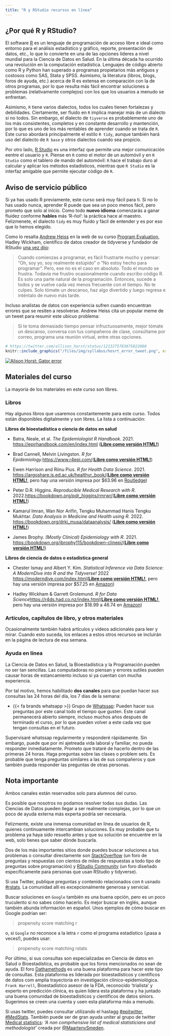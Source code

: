 ```yaml
---
title: "R y RStudio recursos en línea"
---
```


## ¿Por qué R y RStudio?

El software [R](https://cran.r-project.org/) es un lenguaje de programación de acceso libre e ideal como entorno para el análisis estadístico y gráfico, reporte, presentación de datos, etc., lo que lo convierte en una de las opciones líderes a nivel mundial para la Ciencia de Datos en Salud. En la última década ha ocurrido una revolución en la computación estadística. Lenguajes de código abierto como R y Python han superado a programas propietarios más antiguos y costosos como SAS, Stata y SPSS. Asimismo, la literatura (libros, blogs, foros de ayuda, etc.) acerca de R es extensa en comparación con la de otros programas, por lo que resulta más fácil encontrar soluciones a problemas (relativamente complejos) con los que los usuarios a menudo se enfrentan.

Asimismo, `R` tiene varios dialectos, todos los cuales tienen fortalezas y debilidades. Ciertamente, ser fluido en `R` implica manejar más de un dialecto si no todos. Sin embargo, el dialecto de `tiyverse` es probablemente uno de los más consistentes, completos y en constante desarrollo y mantención, por lo que es uno de los más rentables de aprender cuando se trata de `R`. Este curso abordará principalmente el estilo `R tidy`, aunque también hará uso del dialecto de `R base` y otros dialectos cuando sea propicio.

Por otro lado, [R Studio](https://www.rstudio.com/) es una interfaz que permite una mejor comunicación eentre el usuario y `R`. Piense en `R` como el motor de un automóvil y en `R Studio` como el tablero de mando del automóvil: `R` hace el trabajo duro al calcular y aplicar los métodos estadísticos, mientras que `R Studio` es la interfaz amigable que permite ejecutar código de `R`. 

## Aviso de servicio público

Si ya has usado R previamente, este curso será muy fácil para ti. Si no lo has usado nunca, aprender R puede que sea un poco menos fácil, pero prometo que solo al inicio. Como todo **nuevo idioma** comenzarás a ganar fluidez conforme **hables** más 'R-ñol': la práctica hace al maestro. Felizmenete, el dialecto `tidy` es muy fluido y fácil de entender y es por eso que lo hemos elegido. 

Como lo resalta [Andrew Heiss](https://www.andrewheiss.com/) en la web de su curso [Program Evaluation](https://evalf22.classes.andrewheiss.com/syllabus.html), Hadley Wickham, científico de datos creador de tidyverse y fundador de RStudio [una vez dijo](https://r-posts.com/advice-to-young-and-old-programmers-a-conversation-with-hadley-wickham/): 

> Cuando comienzas a programar, es fácil frustrarte mucho y pensar: "Oh, soy yo, soy realmente estúpido" o "No estoy hecho para programar". Pero, ese no es el caso en absoluto. Todo el mundo se frustra. Todavía me frustro ocasionalmente cuando escribo código R. Es solo una parte natural de la programación. Entonces, sucede a todos y se vuelve cada vez menos frecuente con el tiempo. No te culpes. Solo tómate un descanso, haz algo divertido y luego regresa e inténtalo de nuevo más tarde. 

Incluso analistas de datos con experiencia sufren cuando encuentran errores que se resiten a resolverse. Andrew Heiss cita un popular meme de un tweet para resumir este ubicuo problema: 

>Si te toma demasiado tiempo pensar infructuosamente, mejor tómate un descanso, conversa con tus compañeros de clase, consúltame por correo, programa una reunión virtual, entre otras opciones.

```r
# https://twitter.com/allison_horst/status/1213275783675822080
knitr::include_graphics("/files/img/syllabus/hosrt_error_tweet.png", error = FALSE)
```

[![Alison Horst: Gator error](/files/img/syllabus/gator_error.jpg)](https://twitter.com/allison_horst/status/1213275783675822080)

## Materiales del curso

La mayoría de los materiales en este curso son libres. 

### Libros

Hay algunos libros que usaremos constantemente para este curso. Todos están disponibles digitalmente y son libres. La lista a continuación:

**Libros de bioestadística o ciencia de datos en salud**

- Batra, Neale, et al. *The Epidemiologist R Handbook.* 2021. <https://epirhandbook.com/en/index.html> ([**Libre como versión HTML!**](https://epirhandbook.com/en/index.html))

- Brad Cannell, Melvin Livingston. *R for Epidemiology.*<https://www.r4epi.com/>([**Libre como versión HTML!**](https://www.r4epi.com/))

- Ewen Harrison and Riinu Pius. *R for Health Data Science*. 2021. <https://argoshare.is.ed.ac.uk/healthyr_book/>([**Libre como versión HTML!**](https://moderndive.com/index.html), pero hay una versión impresa por $63.96 en [Routledge](https://www.routledge.com/R-for-Health-Data-Science/Harrison-Pius/p/book/9780367428198#))

- Peter D.R. Higgins. *Reproducible Medical Research with R*. 2022.<https://bookdown.org/pdr_higgins/rmrwr/>([**Libre como versión HTML!**](https://bookdown.org/pdr_higgins/rmrwr/))

- Kamarul Imran, Wan Nor Arifin, Tengku Muhammad Hanis Tengku Mukhtar. *Data Analysis in Medicine and Health using R*. 2022. <https://bookdown.org/drki_musa/dataanalysis/> ([**Libre como versión HTML!**](https://bookdown.org/drki_musa/dataanalysis/))

- James Brophy. *(Mostly Clinical) Epidemiology with R*. 2021. <https://bookdown.org/jbrophy115/bookdown-clinepi/>([**Libre como versión HTML!**](https://bookdown.org/jbrophy115/bookdown-clinepi/))

**Libros de ciencia de datos o estadística general**

- Chester Ismay and Albert Y. Kim. *Statistical Inference via Data Science: A ModernDive into R and the Tidyverse!* 2022 <https://moderndive.com/index.html>([**Libre como versión HTML!**](https://moderndive.com/index.html), pero hay una versión impresa por $57.25 en [Amazon](https://www.amazon.com/Statistical-Inference-via-Data-Science/dp/0367409828/))

- Hadley Wickham & Garrett Grolemund. *R for Data Science*<https://r4ds.had.co.nz/index.html>([**Libre como versión HTML!**](https://r4ds.had.co.nz/index.html), pero hay una versión impresa por $18.99 a 46.74 en [Amazon](https://www.amazon.com/R-Data-Science-Hadley-Wickham/dp/1491910399/ref=as_li_ss_tl?ie=UTF8&qid=1469550189&sr=8-1&keywords=R+for+data+science&linkCode=sl1&tag=devtools-20&linkId=6fe0069f9605cf847ed96c191f4e84dd))

### Artículos, capítulos de libro, y otros materiales

Ocasionalmente también habrá artículos y videos adicionales para leer y mirar. Cuando esto suceda, los enlaces a estos otros recursos se incluirán en la página de lectura de esa semana.

### Ayuda en línea

La Ciencia de Datos en Salud, la Bioestadística y la Programación pueden no ser tan sencillas. Las computadoras no piensan y errores sutiles pueden causar horas de estancamiento incluso si ya cuentan con mucha experiencia.

Por tal motivo, hemos habilitado **dos canales** para que puedan hacer sus consultas las 24 horas del día, los 7 días de la semana: 

- {{< fa brands whatsapp >}} Grupo de [Whatssap](): Pueden hacer sus preguntas por este canal todo el tiempo que gusten. Este canal permanecerá abierto siempre, incluso muchos años después de terminado el curso, por lo que pueden volver a este cada vez que tengan consultas en el futuro.

Supervisaré whatssap regularmente y responderé rápidamente. Sin embargo, puede que por mi ajetreada vida laboral y familiar, no pueda responder inmediatamente. Prometo que trataré de hacerlo dentro de las primeras 24 horas. Haga preguntas sobre las clases o problem sets. Es probable que tenga preguntas similares a las de sus compañeros y que también pueda responder las preguntas de otras personas.


::: {.callout-warning}
## **Nota importante** 

Ambos canales están reservados solo para alumnos del curso.

:::

Es posible que nosotros no podamos resolver todas sus dudas. Las Ciencias de Datos pueden llegar a ser realmente complejas, por lo que un poco de ayuda externa más experta podría ser necesaria. 

Felizmente, existe una inmensa comunidad en línea de usuarios de R, quienes continuamente intercambian soluciones. Es muy probable que tu problema ya haya sido resuelto antes y que su solución se encuentre en la web, solo tienes que saber dónde buscarla.

Dos de los más importantes sitios donde puedes buscar soluciones a tus problemas o consultar directamente son [StackOverflow](https://stackoverflow.com/) (un foro de preguntas y respuestas con cientos de miles de respuestas a todo tipo de preguntas sobre programación) y [RStudio Community](https://community.rstudio. com/) (un foro diseñado específicamente para personas que usan RStudio y tidyverse).

Si usa Twitter, publique preguntas y contenido relacionados con `R` usnado [#rstats](https://twitter.com/search?q=%23rstats). La comunidad allí es excepcionalmente generosa y servicial.

Buscar soluciones en `Google` también es una buena opción, pero es un poco truculento si no sabes cómo hacerlo. Es mejor buscar en inglés, aunque también abunda información en español. Unos ejemplos de cómo buscar en Google podrían ser: 

> propensity score matching r

o, si `Google` no reconoce a la letra `r` como el programa estadístico (¡pasa a veces!), puedes usar:

> propensity score matching rstats

Por último, si sus consultas son especializadas en Ciencia de datos en Salud o Bioestadística, es probable que los foros mencionados no sean de ayuda. El foro [Dathamethods](https://discourse.datamethods.org/) es una buena plataforma para hacer este tipo de consultas. Esta plataforma es liderada por bioestadísticos y científicos de datos com amplia trayectoria en investigación clínico-epidemiológica. `Frank Harrell`, Bioestadístico asesor de la FDA, reconocido 'trialista' y experto en predicción clínica, es quien lidera esta plataforma y ha juntado una buena comunidad de bioestadísticos y científicos de datos siniors. Sugerimos se creen una cuenta y usen esta plataforma más a menudo.

Si usas twitter, puedes consultar utilizando el hastagg [#epitwitter](https://twitter.com/hashtag/epitwitter?src=hashtag_click), [#MedStats](https://twitter.com/hashtag/MedStats?src=hashtag_click). También puede ser de gran ayuda uniter al grupo de twitter [Medical statistics](https://twitter.com/i/lists/977466737229729792): *'A non comprhensive list of medical statisticians and methodologist'* creada por [@MaartenvSmeden](https://twitter.com/MaartenvSmeden).
